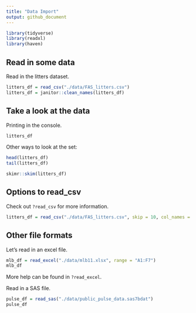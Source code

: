 ```yaml
---
title: "Data Import"
output: github_document
---
```


```r
library(tidyverse)
library(readxl)
library(haven)
```

## Read in some data

Read in the litters dataset.

```r
litters_df = read_csv("./data/FAS_litters.csv")
litters_df = janitor::clean_names(litters_df)
```

## Take a look at the data

Printing in the console.

```r
litters_df
```

Other ways to look at the set:

```r
head(litters_df)
tail(litters_df)
```

```r
skimr::skim(litters_df)
```


## Options to read_csv
Check out `?read_csv` for more information.
```r
litters_df = read_csv("./data/FAS_litters.csv", skip = 10, col_names = FALSE, na = c("","NA", 999))
```

## Other file formats

Let's read in an excel file.

```r
mlb_df = read_excel("./data/mlb11.xlsx", range = "A1:F7")
mlb_df
```

More help can be found in `?read_excel`.

Read in a SAS file.

```r
pulse_df = read_sas("./data/public_pulse_data.sas7bdat")
pulse_df
```




